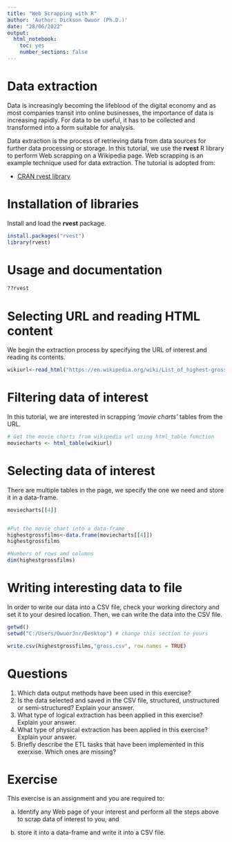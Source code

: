 ---
title: "Web Scrapping with R"
author: 'Author: Dickson Owuor (Ph.D.)'
date: "28/06/2022"
output: 
  html_notebook:
    toc: yes
    number_sections: false
---


# Data extraction
Data is increasingly becoming the lifeblood of the digital economy and as most companies transit into online businesses, the importance of data is increasing rapidly. For data to be useful, it has to be collected and transformed into a form suitable for analysis.

Data extraction is the process of retrieving data from data sources for further data processing or storage. In this tutorial, we use the **rvest** R library to perform Web scrapping on a Wikipedia page. Web scrapping is an example technique used for data extraction. The tutorial is adopted from:

* [CRAN rvest library](https://cran.r-project.org/web/packages/rvest/index.html)


# Installation of libraries
Install and load the **rvest** package.

```{r eval=FALSE}
install.packages("rvest")
library(rvest)

```

# Usage and documentation

```{r eval=FALSE}
??rvest

```

# Selecting URL and reading HTML content
We begin the extraction process by specifying the URL of interest and reading its contents.

```{r eval=FALSE}
wikiurl<-read_html("https://en.wikipedia.org/wiki/List_of_highest-grossing_films")

```

# Filtering data of interest
In this tutorial, we are interested in scrapping *'movie charts'* tables from the URL. 

```{r eval=FALSE}
# Get the movie charts from wikipedia url using html_table function
moviecharts <- html_table(wikiurl)

```

# Selecting data of interest
There are multiple tables in the page, we specify the one we need and store it in a data-frame.

```{r eval=FALSE}
moviecharts[[4]]


#Put the movie chart into a data-frame
highestgrossfilms<-data.frame(moviecharts[[4]])
highestgrossfilms

#Numbers of rows and columns
dim(highestgrossfilms)

```

# Writing interesting data to file
In order to write our data into a CSV file, check your working directory and set it to your desired location. Then, we can write the data into the CSV file.

```{r eval=FALSE}
getwd()
setwd("C:/Users/OwuorJnr/Desktop") # change this section to yours

write.csv(highestgrossfilms,"gross.csv", row.names = TRUE)
```

# Questions
1. Which data output methods have been used in this exercise?
2. Is the data selected and saved in the CSV file, structured, unstructured or semi-structured? Explain your answer.
3. What type of logical extraction has been applied in this exercise? Explain your answer.
4. What type of physical extraction has been applied in this exercise? Explain your answer.
5. Briefly describe the ETL tasks that have been implemented in this exerxise. Which ones are missing?

# Exercise
This exercise is an assignment and you are required to:

a. Identify any Web page of your interest and perform all the steps above to scrap data of interest to you, and

b. store it into a data-frame and write it into a CSV file.



